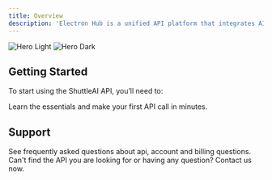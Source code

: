 ```yaml
---
title: Overview
description: 'Electron Hub is a unified API platform that integrates AI APIs for chat, image generation, image processing and more.'
---
```


<img alt="Hero Light" classname="block dark:hidden" src="/images/hero-light.svg" />

<img alt="Hero Dark" classname="hidden dark:block" src="/images/hero-dark.svg" />

## Getting Started

To start using the ShuttleAI API, you’ll need to:

<CardGroup cols={1}>
  <Card title="Quick Start" icon="book" href="/docs/en/quickstart">
    Learn the essentials and make your first API call in minutes.
  </Card>
</CardGroup>

## Support

<CardGroup cols={1}>
  <Card title="Community Server" icon="discord" href="https://discord.com/invite/apUUqbxCBQ">
    See frequently asked questions about api, account and billing questions.
  </Card>

  <Card title="Contact Us" icon="envelope" href="mailto:snowby.dev@gmail.com">
    Can't find the API you are looking for or having any question? Contact us now.
  </Card>
</CardGroup>